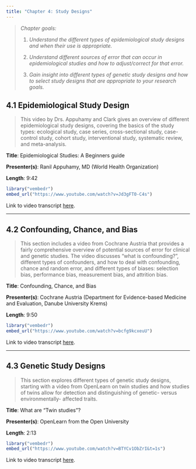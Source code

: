 ```yaml
---
title: "Chapter 4: Study Designs"
---
```


> *Chapter goals:*
>
> 1.  *Understand the different types of epidemiological study designs and when their use is appropriate.*
>
> 2.  *Understand different sources of error that can occur in epidemiological studies and how to adjust/correct for that error.*
>
> 3.  *Gain insight into different types of genetic study designs and how to select study designs that are appropriate to your research goals.*

## 4.1 Epidemiological Study Design {#sec-section1}

> This video by Drs. Appuhamy and Clark gives an overview of different epidemiological study designs, covering the basics of the study types: ecological study, case series, cross-sectional study, case-control study, cohort study, interventional study, systematic review, and meta-analysis.

**Title**: Epidemiological Studies: A Beginners guide

**Presenter(s)**: Ranil Appuhamy, MD (World Health Organization)

**Length**: 9:42

```r
library("vembedr")
embed_url("https://www.youtube.com/watch?v=Jd3gFT0-C4s")
```

Link to video transcript [here](chapter4.1_transcript.qmd).

------------------------------------------------------------------------

## 4.2 Confounding, Chance, and Bias {#sec-section2}

> This section includes a video from Cochrane Austria that provides a fairly comprehensive overview of potential sources of error for clinical and genetic studies. The video discusses "what is confounding?", different types of confounders, and how to deal with confounding, chance and random error, and different types of biases: selection bias, performance bias, measurement bias, and attrition bias. 

**Title**: Confounding, Chance, and Bias

**Presenter(s)**: Cochrane Austria (Department for Evidence-based Medicine and Evaluation, Danube University Krems)

**Length**: 9:50

```r
library("vembedr")
embed_url("https://www.youtube.com/watch?v=bcfg9kcxeuU")
```

Link to video transcript [here](chapter4.2_transcript.qmd).

------------------------------------------------------------------------

## 4.3 Genetic Study Designs {#sec-section3}

> This section explores different types of genetic study designs, starting with a video from OpenLearn on twin studies and how studies of twins allow for detection and distinguishing of genetic- versus environmentally- affected traits.

**Title**: What are "Twin studies"?

**Presenter(s)**: OpenLearn from the Open University

**Length**: 2:13

```r
library("vembedr")
embed_url("https://www.youtube.com/watch?v=BTYCv1ObZrI&t=1s")
```

Link to video transcript [here](chapter4.3_transcript.qmd#sec-video1).
